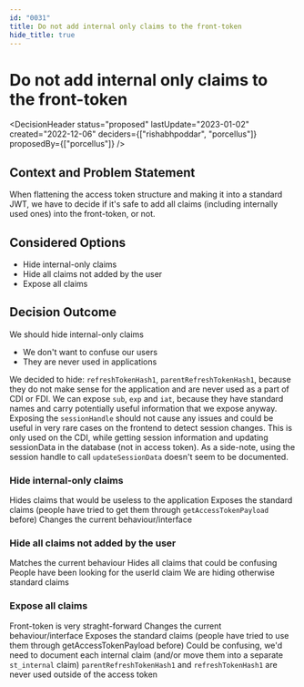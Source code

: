 ```yaml
---
id: "0031"
title: Do not add internal only claims to the front-token
hide_title: true
---
```



# Do not add internal only claims to the front-token

<DecisionHeader
  status="proposed"
  lastUpdate="2023-01-02"
  created="2022-12-06"
  deciders={["rishabhpoddar", "porcellus"]}
  proposedBy={["porcellus"]}
/>

## Context and Problem Statement

When flattening the access token structure and making it into a standard JWT, we have to decide if it's safe to add all claims (including internally used ones) into the front-token, or not.

## Considered Options

- Hide internal-only claims
- Hide all claims not added by the user
- Expose all claims

## Decision Outcome

We should hide internal-only claims

- We don't want to confuse our users
- They are never used in applications

We decided to hide: `refreshTokenHash1`, `parentRefreshTokenHash1`, because they do not make sense for the application and are never used as a part of CDI or FDI. 
We can expose `sub`, `exp` and `iat`, because they have standard names and carry potentially useful information that we expose anyway.
Exposing the `sessionHandle` should not cause any issues and could be useful in very rare cases on the frontend to detect session changes. This is only used on the CDI, while getting session information and updating sessionData in the database (not in access token). As a side-note, using the session handle to call `updateSessionData` doesn't seem to be documented.

### Hide internal-only claims

<ArgumentPro> Hides claims that would be useless to the application </ArgumentPro>
<ArgumentPro> Exposes the standard claims (people have tried to get them through `getAccessTokenPayload` before) </ArgumentPro>
<ArgumentCon> Changes the current behaviour/interface </ArgumentCon>

### Hide all claims not added by the user

<ArgumentPro> Matches the current behaviour </ArgumentPro>
<ArgumentPro> Hides all claims that could be confusing </ArgumentPro>
<ArgumentCon> People have been looking for the userId claim </ArgumentCon>
<ArgumentCon> We are hiding otherwise standard claims </ArgumentCon>

### Expose all claims 

<ArgumentPro> Front-token is very straght-forward </ArgumentPro>
<ArgumentCon> Changes the current behaviour/interface </ArgumentCon>
<ArgumentPro> Exposes the standard claims (people have tried to use them through getAccessTokenPayload before) </ArgumentPro>
<ArgumentCon> Could be confusing, we'd need to document each internal claim (and/or move them into a separate `st_internal` claim) </ArgumentCon>
<ArgumentCon> `parentRefreshTokenHash1` and `refreshTokenHash1` are never used outside of the access token </ArgumentCon>
